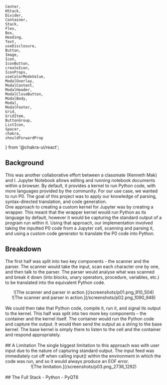    Center,
    HStack,
    Divider,
    Container,
    Stack,
    Flex,
    Box,
    Heading,
    Text,
    useDisclosure,
    Button,
    Image,
    Icon,
    IconButton,
    createIcon,
    IconProps,
    useColorModeValue,
    ModalOverlay,
    ModalContent,
    ModalHeader,
    ModalCloseButton,
    ModalBody,
    Modal,
    ModalFooter,
    Grid,
    GridItem,
    ButtonGroup,
    ListIcon,
    Spacer,
    chakra,
    shouldForwardProp
} from '@chakra-ui/react';


## Background
This was another collaborative effort between a classmate (Kenneth Mak) and I. Jupyter Notebook allows editing and running notebook documents within a browser. By default, it provides a kernel to run Python code, with more languages provided by the community. For our use case, we wanted to run P0. The goal of this project was to apply our knowledge of parsing, syntax-directed translation, and code generation.
<br/>
One approach to creating a custom kernel for Jupyter was by creating a wrapper. This meant that the wrapper kernel would run Python as its language by default, however it would be capturing the standard output of a program run within it. Using that approach, our implementation involved taking the inputted P0 code from a Jupyter cell, scanning and parsing it, and using a custom code generator to translate the P0 code into Python. 
<br/>

## Breakdown
The first half was split into two key components - the scanner and the parser. The scanner would take the input, scan each character one by one, and then talk to the parser. The parser would analyse what was scanned and break it down (into blocks, unary operators, procedure, variables, etc.) to be translated into the equivalent Python code. 
<br/>
<Center
    py={'1em'}
    gap={'3em'}
    direction={'row'}>
        <Center>
            ![The scanner and parser in action.](/screenshots/p01.png_910_504)
        </Center>
        <Center>
            ![The scanner and parser in action.](/screenshots/p02.png_1090_946)
        </Center>
</Center>
<br/>
We could then take that Python code, compile it, run it, and signal its output to the kernel. This half was split into two more key components – the container and the kernel itself. The container would run the Python code and capture the output. It would then send the output as a string to the base kernel. The base kernel is simply there to listen to the cell and the container and respond appropriately.
<br/>
<br/>
## A Limitation
The single biggest limitation to this approach was with user input due to the nature of capturing standard output. The input feed was immediately cut off when calling input() within the environment in which the code was run, and so it would always produce an EOF error.
<Center
    py={'1em'}>
        ![The limitation.](/screenshots/p03.png_2736_1292)
</Center>
<br/>
## The Full Stack
<Flex
    py={1}
    px={{ base: '1.5em', sm: '1.5em', md: '2em', lg: '3em' }}>
    - Python
    - PyQT6
</Flex>